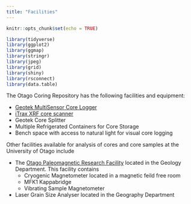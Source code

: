 ```yaml
---
title: "Facilities"
---
```


```r
knitr::opts_chunk$set(echo = TRUE)

library(tidyverse)
library(ggplot2)
library(ggmap)
library(stringr)
library(jpeg)
library(grid)
library(shiny)
library(rsconnect)
library(data.table)

```

The Otago Coring Repository has the following facilities and equipment:

* [Geotek MultiSensor Core Logger](/equipment/geotekMSCL)
* [iTrax XRF core scanner](/equipment/iTrax)
* Geotek Core Splitter
* Multiple Refrigerated Containers for Core Storage
* Bench space with access to natural light for visual core logging

Other facilities available for analysis of cores and core samples at the University of Otago include

* The [Otago Paleomagnetic Research Facility](https://www.otago.ac.nz/geology/facilities/paleomagnetism/index.html) located in the Geology Department. This facility contains
  - Cryogenic Magnetometer located in a magnetic feild free room
  - MFK1 Kappabridge
  - Vibrating Sample Magnetometer
* Laser Grain Size Analyser located in the Geography Department